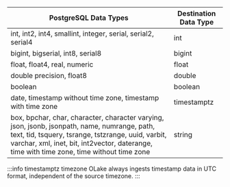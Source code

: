 <div className="flex justify-center w-full">

| PostgreSQL Data Types                                                                                                                                                                                                                                                                                                                      | Destination Data Type |
| ----------------------------------------------------------------------------------------------------------------------------------------------------------------------------------------------------------------------------------------------------------------------------------------------------------------------------------------- | ----------------- |
| int, int2, int4, smallint, integer, serial, serial2, serial4                                                                                                                                                                                                                                                                               | int               |
| bigint, bigserial, int8, serial8                                                                                                                                                                                                                                                                                                           | bigint            |
| float, float4, real, numeric                                                                                                                                                                                                                                                                                                               | float             |
| double precision, float8                                                                                                                                                                                                                                                                                                                   | double            |
| boolean                                                                                                                                                                                                                                                                                                                                    | boolean           |
| date, timestamp without time zone, timestamp with time zone                                                                                                                                                                                                                                                                                | timestamptz      |
| box, bpchar, char, character, character varying, json, jsonb, jsonpath, name, numrange, path, text, tid, tsquery, tsrange, tstzrange, uuid, varbit, varchar, xml, inet, bit, int2vector, daterange, time with time zone, time without time zone                                                                                             | string            |

</div>

:::info timestamptz timezone
OLake always ingests timestamp data in UTC format, independent of the source timezone.
:::